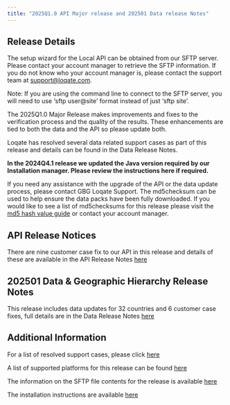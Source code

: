 ```yaml
---
title: "2025Q1.0 API Major release and 202501 Data release Notes"
---
```


## Release Details

The setup wizard for the Local API can be obtained from our SFTP server. Please contact your account manager to retrieve the SFTP information. If you do not know who your account manager is, please contact the support team at support@loqate.com.

<Note>
  Note: If you are using the command line to connect to the SFTP server, you
  will need to use ‘sftp user@site’ format instead of just ‘sftp site’.
</Note>

The 2025Q1.0 Major Release makes improvements and fixes to the verification process and the quality of the results. These enhancements are tied to both the data and the API so please update both.

Loqate has resolved several data related support cases as part of this release and details can be found in the Data Release Notes.

**In the 2024Q4.1 release we updated the Java version required by our Installation manager. Please review the instructions here if required.**

If you need any assistance with the upgrade of the API or the data update process, please contact GBG Loqate Support. The md5checksum can be used to help ensure the data packs have been fully downloaded. If you would like to see a list of md5checksums for this release please visit the [md5 hash value guide](/support/md5-hash-values-guide/) or contact your account manager.

## API Release Notices

There are nine customer case fix to our API in this release and details of these are available in the API Release Notes [here](https://support.loqate.com/wp-content/uploads/2025/01/2025Q1.0_API_MajorReleaseNotes.pdf)

## 202501 Data & Geographic Hierarchy Release Notes

This release includes data updates for 32 countries and 6 customer case fixes, full details are in the Data Release Notes [here](https://support.loqate.com/wp-content/uploads/2025/01/202501-Data-Release-Notes.pdf)

## Additional Information

For a list of resolved support cases, please click [here](https://support.loqate.com/wp-content/uploads/2025/01/202501-ResolvedCases.pdf)

A list of supported platforms for this release can be found [here](/getting-started/platforms/)

The information on the SFTP file contents for the release is available [here](/release-information/sftp-content/)

The installation instructions are available [here](/tutorials/loqate-installation-instructions/)

